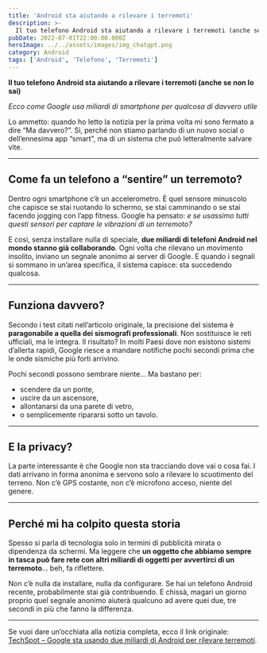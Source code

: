 ```yaml
---
title: 'Android sta aiutando a rilevare i terremoti'
description: >-
  Il tuo telefono Android sta aiutando a rilevare i terremoti (anche se non lo sai)
pubDate: 2022-07-01T22:00:00.000Z
heroImage: ../../assets/images/img_chatgpt.png
category: Android
tags: ['Android', 'Telefono', 'Terremoti']
---
```


**Il tuo telefono Android sta aiutando a rilevare i terremoti (anche se non lo sai)**

_Ecco come Google usa miliardi di smartphone per qualcosa di davvero utile_

Lo ammetto: quando ho letto la notizia per la prima volta mi sono fermato a dire “Ma davvero?”.
Sì, perché non stiamo parlando di un nuovo social o dell’ennesima app “smart”, ma di un sistema che può letteralmente salvare vite.

---

## Come fa un telefono a “sentire” un terremoto?

Dentro ogni smartphone c’è un accelerometro.
È quel sensore minuscolo che capisce se stai ruotando lo schermo, se stai camminando o se stai facendo jogging con l’app fitness.
Google ha pensato: _e se usassimo tutti questi sensori per captare le vibrazioni di un terremoto?_

E così, senza installare nulla di speciale, **due miliardi di telefoni Android nel mondo stanno già collaborando**.
Ogni volta che rilevano un movimento insolito, inviano un segnale anonimo ai server di Google.
E quando i segnali si sommano in un’area specifica, il sistema capisce: sta succedendo qualcosa.

---

## Funziona davvero?

Secondo i test citati nell’articolo originale, la precisione del sistema è **paragonabile a quella dei sismografi professionali**.
Non sostituisce le reti ufficiali, ma le integra.
Il risultato?
In molti Paesi dove non esistono sistemi d’allerta rapidi, Google riesce a mandare notifiche pochi secondi prima che le onde sismiche più forti arrivino.

Pochi secondi possono sembrare niente…
Ma bastano per:

- scendere da un ponte,
- uscire da un ascensore,
- allontanarsi da una parete di vetro,
- o semplicemente ripararsi sotto un tavolo.

---

## E la privacy?

La parte interessante è che Google non sta tracciando dove vai o cosa fai.
I dati arrivano in forma anonima e servono solo a rilevare lo scuotimento del terreno.
Non c’è GPS costante, non c’è microfono acceso, niente del genere.

---

## Perché mi ha colpito questa storia

Spesso si parla di tecnologia solo in termini di pubblicità mirata o dipendenza da schermi.
Ma leggere che **un oggetto che abbiamo sempre in tasca può fare rete con altri miliardi di oggetti per avvertirci di un terremoto**… beh, fa riflettere.

Non c’è nulla da installare, nulla da configurare.
Se hai un telefono Android recente, probabilmente stai già contribuendo.
E chissà, magari un giorno proprio quel segnale anonimo aiuterà qualcuno ad avere quei due, tre secondi in più che fanno la differenza.

---

Se vuoi dare un’occhiata alla notizia completa, ecco il link originale: [TechSpot – Google sta usando due miliardi di Android per rilevare terremoti](https://www.techspot.com/news/108732-google-using-two-billion-android-phones-detect-earthquakes.html).
